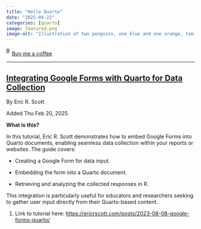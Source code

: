 ```yaml
---
title: "Hello Quarto"
date: "2025-04-22"
categories: [quarto]
image: featured.png
image-alt: "Illustration of two penguins, one blue and one orange, taking a selfie with a selfie stick. The moon in the background looks like the Quarto logo."
---
```



<link href="https://fonts.googleapis.com/css?family=Cookie" rel="stylesheet"><a class="bmc-button" target="_blank" href="https://www.buymeacoffee.com/JoscelinRocha">![Buy me a coffee](https://cdn.buymeacoffee.com/buttons/bmc-new-btn-logo.svg){alt="Buy me a coffee" width="15" height="21"}Buy me a coffee</a>

------------------------------------------------------------------------


## [Integrating Google Forms with Quarto for Data Collection](https://ericrscott.com/posts/2023-08-08-google-forms-quarto/)

By Eric R. Scott

Added Thu Feb 20, 2025

**What is this?**

In this tutorial, Eric R. Scott demonstrates how to embed Google Forms into Quarto documents, enabling seamless data collection within your reports or websites. The guide covers:

-   Creating a Google Form for data input.

-   Embedding the form into a Quarto document.

-   Retrieving and analyzing the collected responses in R.

This integration is particularly useful for educators and researchers seeking to gather user input directly from their Quarto-based content.

1.  Link to tutorial here: <https://ericrscott.com/posts/2023-08-08-google-forms-quarto/>